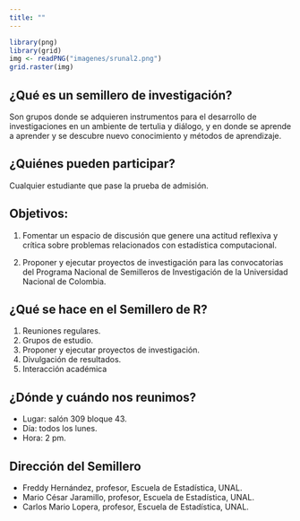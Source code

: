 ```yaml
---
title: ""
---
```


```r
library(png)
library(grid)
img <- readPNG("imagenes/srunal2.png")
grid.raster(img)
```

## ¿Qué es un semillero de investigación?

Son grupos donde se adquieren instrumentos para el desarrollo de investigaciones en un ambiente de tertulia y diálogo, y en donde se aprende a aprender y se descubre nuevo conocimiento y métodos de aprendizaje.

## ¿Quiénes pueden participar?

Cualquier estudiante que pase la prueba de admisión.

## Objetivos:

1. Fomentar un espacio de discusión que genere una actitud reflexiva y crítica sobre problemas relacionados con estadística computacional.

2. Proponer y ejecutar proyectos de investigación para las convocatorias del Programa Nacional de Semilleros de Investigación de la Universidad Nacional de Colombia.

## ¿Qué se hace en el Semillero de R?

1. Reuniones regulares.
2. Grupos de estudio.
3. Proponer y ejecutar proyectos de investigación.
4. Divulgación de resultados.
5. Interacción académica

## ¿Dónde y cuándo nos reunimos?

- Lugar: salón 309 bloque 43.
- Día: todos los lunes.
- Hora: 2 pm.

## Dirección del Semillero

- Freddy Hernández, profesor, Escuela de Estadística, UNAL.
- Mario César Jaramillo, profesor, Escuela de Estadística, UNAL.
- Carlos Mario Lopera, profesor, Escuela de Estadística, UNAL.
